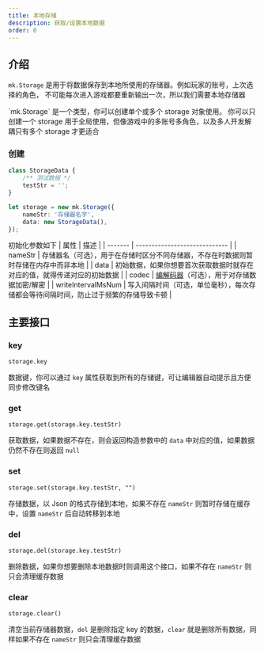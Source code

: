 ```yaml
---
title: 本地存储
description: 获取/设置本地数据
order: 0
---
```


## 介绍

`mk.Storage` 是用于将数据保存到本地所使用的存储器。例如玩家的账号，上次选择的角色，
不可能每次进入游戏都要重新输出一次，所以我们需要本地存储器

<Note type="note" title="提示">
    `mk.Storage` 是一个类型，你可以创建单个或多个 storage 对象使用。 你可以只创建一个 storage
    用于全局使用，但像游戏中的多账号多角色，以及多人开发解耦只有多个 storage 才更适合
</Note>

### 创建

```ts
class StorageData {
    /** 测试数据 */
    testStr = '';
}

let storage = new mk.Storage({
    nameStr: '存储器名字',
    data: new StorageData(),
});
```

初始化参数如下
| 属性 | 描述 |
| ------- | ----------------------------- |
| nameStr | 存储器名（可选），用于在存储时区分不同存储器，不存在时数据则暂时存储在内存中而非本地 |
| data | 初始数据，如果你想要首次获取数据时就存在对应的值，就得传递对应的初始数据 |
| codec | [编解码器](../other/codec)（可选），用于对存储数据加密/解密 |
| writeIntervalMsNum | 写入间隔时间（可选，单位毫秒），每次存储都会等待间隔时间，防止过于频繁的存储导致卡顿 |

## 主要接口

### key

`storage.key`

数据键，你可以通过 `key` 属性获取到所有的存储键，可让编辑器自动提示且方便同步修改键名

### get

`storage.get(storage.key.testStr)`

获取数据，如果数据不存在，则会返回构造参数中的 `data` 中对应的值，如果数据仍然不存在则返回 `null`

### set

`storage.set(storage.key.testStr, "")`

存储数据，以 Json 的格式存储到本地，如果不存在 `nameStr` 则暂时存储在缓存中，设置 `nameStr` 后自动转移到本地

### del

`storage.del(storage.key.testStr)`

删除数据，如果你想要删除本地数据时则调用这个接口，如果不存在 `nameStr` 则只会清理缓存数据

### clear

`storage.clear()`

清空当前存储器数据，`del` 是删除指定 key 的数据，`clear` 就是删除所有数据，同样如果不存在 `nameStr` 则只会清理缓存数据
